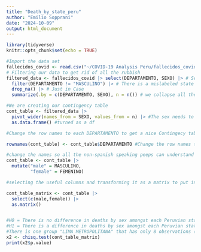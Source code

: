 ---
title: "Death_by_state_peru"
author: "Emilio Sopprani"
date: "2024-10-09"
output: html_document
---

```{r setup, include=FALSE}
library(tidyverse)
knitr::opts_chunk$set(echo = TRUE)
```

```{r}

#Import the data set
fallecidos_covid <- read.csv("~/COVID-19 Analysis Peru/fallecidos_covid.csv", sep=";")
# Filtering our data to get rid of all the rubbish
filtered_data <- fallecidos_covid |> select(DEPARTAMENTO, SEXO) |> # Select only the variables we are going to use
  filter(DEPARTAMENTO != "MASCULINO") |> # There is a mislabeled state as "Masculino" So we are choosing all the entries but that one.
  drop_na() |> # Just in Case
  summarize(.by = c(DEPARTAMENTO, SEXO), n = n()) # we collapse all the Masculine and Femenine counts by departamento and include the number "n" of observations

#We are creating our contingency table
cont_table <- filtered_data |>
  pivot_wider(names_from = SEXO, values_from = n) |> #The sex needs to be separated into columns so it is pivoted wider.
  as.data.frame() #turned as a df

#Change the row names to each DEPARTAMENTO to get a nice Contingecy table

rownames(cont_table) <- cont_table$DEPARTAMENTO #Change the row names to the state instead of having a column with it

#change the names so all the non-spanish speaking peeps can understand
cont_table <- cont_table |> 
  mutate("male" = MASCULINO,
         "female" = FEMENINO)

#selecting the useful columns and transforming it as a matrix to put in chisq.test()

cont_table_matrix <- cont_table |>
  select(c(male,female)) |> 
  as.matrix()


#H0 = There is no difference in deaths by sex amongst each Peruvian state
#H1 = There is a difference in deaths by sex amongst each Peruvian state
#There is one group "LIMA METROPOLITANA" that has only 8 observations (4 male/4 female) but its fine bc we have 52 entries so no assumptions are violated :)
x2 <- chisq.test(cont_table_matrix)
print(x2$p.value)

```

